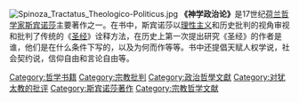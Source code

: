 {{Expand|time=2017-05-08T16:03:37+00:00}}

[[Image:Spinoza_Tractatus_Theologico-Politicus.jpg|thumb]]
'''《神学政治论》'''是17世纪[[荷兰|荷兰]][[哲学家|哲学家]][[斯宾诺莎|斯宾诺莎]]主要著作之一。在书中，斯宾诺莎以[[理性主义|理性主义]]和历史批判的视角审视和批判了传统的《[[圣经|圣经]]》诠释方法，在历史上第一次提出研究《圣经》的作者是谁，他们是在什么条件下写的，以及为何而作等等。书中还提倡天赋人权学说，社会契约说，信仰自由和言论自由等。

{{Authority control}}
[[Category:哲学书籍|Category:哲学书籍]]
[[Category:宗教批判|Category:宗教批判]]
[[Category:政治哲學文獻|Category:政治哲學文獻]]
[[Category:对犹太教的批评|Category:对犹太教的批评]]
[[Category:斯宾诺莎著作|Category:斯宾诺莎著作]]
[[Category:宗教哲学文献|Category:宗教哲学文献]]
